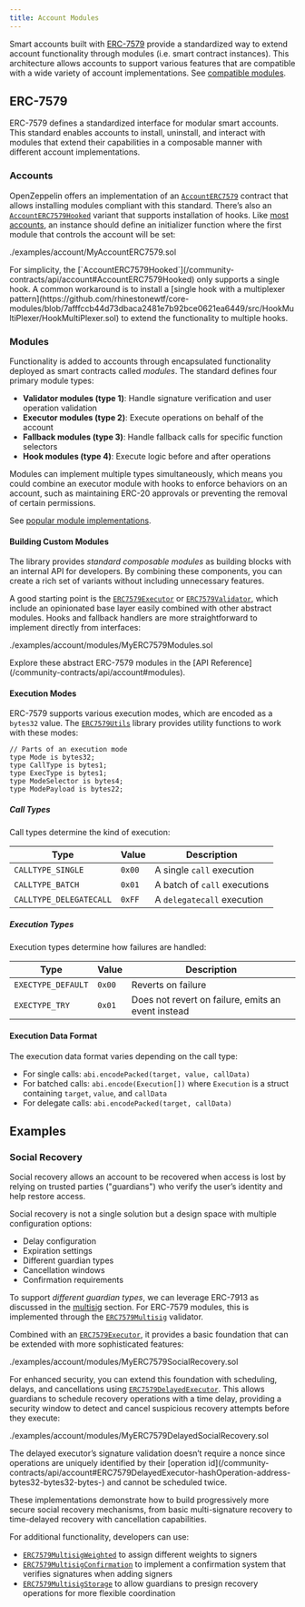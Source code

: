 ```yaml
---
title: Account Modules
---
```


Smart accounts built with [ERC-7579](https://eips.ethereum.org/EIPS/eip-7579) provide a standardized way to extend account functionality through modules (i.e. smart contract instances). This architecture allows accounts to support various features that are compatible with a wide variety of account implementations. See [compatible modules](https://erc7579.com/modules).

## ERC-7579

ERC-7579 defines a standardized interface for modular smart accounts. This standard enables accounts to install, uninstall, and interact with modules that extend their capabilities in a composable manner with different account implementations.

### Accounts

OpenZeppelin offers an implementation of an [`AccountERC7579`](/community-contracts/api/account#AccountERC7579) contract that allows installing modules compliant with this standard. There’s also an [`AccountERC7579Hooked`](/community-contracts/api/account#AccountERC7579Hooked) variant that supports installation of hooks. Like [most accounts](/contracts/5.x/accounts#handling-initialization), an instance should define an initializer function where the first module that controls the account will be set:

<include cwd lang='solidity'>./examples/account/MyAccountERC7579.sol</include>

<Callout>
For simplicity, the [`AccountERC7579Hooked`](/community-contracts/api/account#AccountERC7579Hooked) only supports a single hook. A common workaround is to install a [single hook with a multiplexer pattern](https://github.com/rhinestonewtf/core-modules/blob/7afffccb44d73dbaca2481e7b92bce0621ea6449/src/HookMultiPlexer/HookMultiPlexer.sol) to extend the functionality to multiple hooks.
</Callout>

### Modules

Functionality is added to accounts through encapsulated functionality deployed as smart contracts called _modules_. The standard defines four primary module types:

* **Validator modules (type 1)**: Handle signature verification and user operation validation
* **Executor modules (type 2)**: Execute operations on behalf of the account
* **Fallback modules (type 3)**: Handle fallback calls for specific function selectors
* **Hook modules (type 4)**: Execute logic before and after operations

Modules can implement multiple types simultaneously, which means you could combine an executor module with hooks to enforce behaviors on an account, such as maintaining ERC-20 approvals or preventing the removal of certain permissions.

See [popular module implementations](https://erc7579.com/modules).

#### Building Custom Modules

The library provides _standard composable modules_ as building blocks with an internal API for developers. By combining these components, you can create a rich set of variants without including unnecessary features.

A good starting point is the [`ERC7579Executor`](/community-contracts/api/account#ERC7579Executor) or [`ERC7579Validator`](/community-contracts/api/account#ERC7579Validator), which include an opinionated base layer easily combined with other abstract modules. Hooks and fallback handlers are more straightforward to implement directly from interfaces:

<include cwd lang='solidity'>./examples/account/modules/MyERC7579Modules.sol</include>

<Callout>
Explore these abstract ERC-7579 modules in the [API Reference](/community-contracts/api/account#modules).
</Callout>

#### Execution Modes

ERC-7579 supports various execution modes, which are encoded as a `bytes32` value. The [`ERC7579Utils`](https://github.com/OpenZeppelin/openzeppelin-contracts/blob/master/contracts/account/utils/draft-ERC7579Utils.sol) library provides utility functions to work with these modes:

```solidity
// Parts of an execution mode
type Mode is bytes32;
type CallType is bytes1;
type ExecType is bytes1;
type ModeSelector is bytes4;
type ModePayload is bytes22;
```

##### Call Types

Call types determine the kind of execution:

| Type | Value | Description |
| --- | --- | --- |
| `CALLTYPE_SINGLE` | `0x00` | A single `call` execution |
| `CALLTYPE_BATCH` | `0x01` | A batch of `call` executions |
| `CALLTYPE_DELEGATECALL` | `0xFF` | A `delegatecall` execution |

##### Execution Types

Execution types determine how failures are handled:

| Type | Value | Description |
| --- | --- | --- |
| `EXECTYPE_DEFAULT` | `0x00` | Reverts on failure |
| `EXECTYPE_TRY` | `0x01` | Does not revert on failure, emits an event instead |

#### Execution Data Format

The execution data format varies depending on the call type:

* For single calls: `abi.encodePacked(target, value, callData)`
* For batched calls: `abi.encode(Execution[])` where `Execution` is a struct containing `target`, `value`, and `callData`
* For delegate calls: `abi.encodePacked(target, callData)`

## Examples

### Social Recovery

Social recovery allows an account to be recovered when access is lost by relying on trusted parties ("guardians") who verify the user’s identity and help restore access.

Social recovery is not a single solution but a design space with multiple configuration options:

* Delay configuration
* Expiration settings
* Different guardian types
* Cancellation windows
* Confirmation requirements

To support _different guardian types_, we can leverage ERC-7913 as discussed in the [multisig](/contracts/5.x/multisig#beyond-standard-signature-verification) section. For ERC-7579 modules, this is implemented through the [`ERC7579Multisig`](/community-contracts/api/account#ERC7579Multisig) validator.

Combined with an [`ERC7579Executor`](/community-contracts/api/account#ERC7579Executor), it provides a basic foundation that can be extended with more sophisticated features:

<include cwd lang='solidity'>./examples/account/modules/MyERC7579SocialRecovery.sol</include>

For enhanced security, you can extend this foundation with scheduling, delays, and cancellations using [`ERC7579DelayedExecutor`](/community-contracts/api/account#ERC7579DelayedExecutor). This allows guardians to schedule recovery operations with a time delay, providing a security window to detect and cancel suspicious recovery attempts before they execute:

<include cwd lang='solidity'>./examples/account/modules/MyERC7579DelayedSocialRecovery.sol</include>

<Callout>
The delayed executor’s signature validation doesn’t require a nonce since operations are uniquely identified by their [operation id](/community-contracts/api/account#ERC7579DelayedExecutor-hashOperation-address-bytes32-bytes32-bytes-) and cannot be scheduled twice.
</Callout>

These implementations demonstrate how to build progressively more secure social recovery mechanisms, from basic multi-signature recovery to time-delayed recovery with cancellation capabilities.

For additional functionality, developers can use:

* [`ERC7579MultisigWeighted`](/community-contracts/api/account#ERC7579MultisigWeighted) to assign different weights to signers
* [`ERC7579MultisigConfirmation`](/community-contracts/api/account#ERC7579MultisigConfirmation) to implement a confirmation system that verifies signatures when adding signers
* [`ERC7579MultisigStorage`](/community-contracts/api/account#ERC7579MultisigStorage) to allow guardians to presign recovery operations for more flexible coordination
